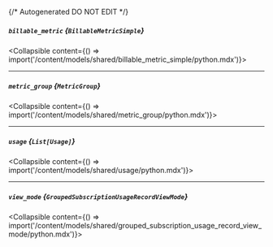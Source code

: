 {/* Autogenerated DO NOT EDIT  */}

##### `billable_metric` *{`BillableMetricSimple`}*
<Collapsible content={() => import('/content/models/shared/billable_metric_simple/python.mdx')}>
</Collapsible>

---
##### `metric_group` *{`MetricGroup`}*
<Collapsible content={() => import('/content/models/shared/metric_group/python.mdx')}>
</Collapsible>

---
##### `usage` *{`List[Usage]`}*
<Collapsible content={() => import('/content/models/shared/usage/python.mdx')}>
</Collapsible>

---
##### `view_mode` *{`GroupedSubscriptionUsageRecordViewMode`}*
<Collapsible content={() => import('/content/models/shared/grouped_subscription_usage_record_view_mode/python.mdx')}>
</Collapsible>

